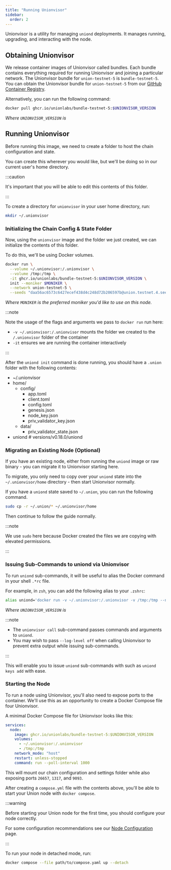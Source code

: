 ```yaml
---
title: "Running Unionvisor"
sidebar:
  order: 2
---
```



Unionvisor is a utility for managing `uniond` deployments. It manages running, upgrading, and interacting with the node.

## Obtaining Unionvisor

We release container images of Unionvisor called bundles. Each bundle contains everything required for running Unionvisor and joining a particular network. The Unionvisor bundle for `union-testnet-5` is `bundle-testnet-5`. You can obtain the Unionvisor bundle for `union-testnet-5` from our [GitHub Container Registry](https://github.com/orgs/unionlabs/packages/container/package/bundle-testnet-5).

Alternatively, you can run the following command:

```sh
docker pull ghcr.io/unionlabs/bundle-testnet-5:$UNIONVISOR_VERSION
```

_Where `UNIONVISOR_VERSION` is <Version chainId="union-testnet-5" genesis="false"/>_

## Running Unionvisor

Before running this image, we need to create a folder to host the chain configuration and state.

You can create this wherever you would like, but we'll be doing so in our current user's home directory.

:::caution

It's important that you will be able to edit this contents of this folder.

:::

To create a directory for `unionvisor` in your user home directory, run:

```sh
mkdir ~/.unionvisor
```

### Initializing the Chain Config & State Folder

Now, using the `unionvisor` image and the folder we just created, we can initialize the contents of this folder.

To do this, we'll be using Docker volumes.

```sh
docker run \
  --volume ~/.unionvisor:/.unionvisor \
  --volume /tmp:/tmp \
  -it ghcr.io/unionlabs/bundle-testnet-5:$UNIONVISOR_VERSION \
  init --moniker $MONIKER \
  --network union-testnet-5 \
  --seeds "daa56ac6573c6427ecef438d4c248d72b206597b@union.testnet.4.seed.poisonphang.com:26656"
```

_Where `MONIKER` is the preferred moniker you'd like to use on this node._

:::note

Note the usage of the flags and arguments we pass to `docker run` run here:

- `-v ~/.unionvisor:/.unionvisor` mounts the folder we created to the `/.unionvisor` folder of the container
- `-it` ensures we are running the container interactively

:::

After the `uniond init` command is done running, you should have a `.union` folder with the following contents:

<FileTree>

- ~/.unionvisor
- home/
  - config/
    - app.toml
    - client.toml
    - config.toml
    - genesis.json
    - node_key.json
    - priv_validator_key.json
  - data/
    - priv_validator_state.json
- uniond # versions/v0.18.0/uniond

</FileTree>

### Migrating an Existing Node (Optional)

If you have an existing node, either from running the `uniond` image or raw binary - you can migrate it to Unionvisor starting here.

To migrate, you only need to copy over your `uniond` state into the `~/.unionvisor/home` directory - then start Unionvisor normally.

If you have a `uniond` state saved to `~/.union`, you can run the following command.

```sh
sudo cp -r ~/.union/* ~/.unionvisor/home
```

Then continue to follow the guide normally.

:::note

We use `sudo` here because Docker created the files we are copying with elevated permissions.

:::

### Issuing Sub-Commands to uniond via Unionvisor

To run `uniond` sub-commands, it will be useful to alias the Docker command in your shell `.*rc` file.

For example, in `zsh`, you can add the following alias to your `.zshrc`:

```sh
alias uniond='docker run -v ~/.unionvisor:/.unionvisor -v /tmp:/tmp --network host -it ghcr.io/unionlabs/bundle-testnet-5:$UNIONVISOR_VERSION --log-level off call --'
```

_Where `UNIONVISOR_VERSION` is <Version chainId="union-testnet-5" genesis="false"/>_

:::note

- The `unionvisor call` sub-command passes commands and arguments to `uniond`.
- You may wish to pass `--log-level off` when calling Unionvisor to prevent extra output while issuing sub-commands.

:::

This will enable you to issue `uniond` sub-commands with such as `uniond keys add` with ease.

### Starting the Node

To run a node using Unionvisor, you'll also need to expose ports to the container. We'll use this as an opportunity to create a Docker Compose file four Unionvisor.

A minimal Docker Compose file for Unionvisor looks like this:

```yaml
services:
  node:
    image: ghcr.io/unionlabs/bundle-testnet-5:$UNIONVISOR_VERSION
    volumes:
      - ~/.unionvisor:/.unionvisor
      - /tmp:/tmp
    network_mode: "host"
    restart: unless-stopped
    command: run --poll-interval 1000
```

This will mount our chain configuration and settings folder while also exposing ports `26657`, `1317`, and `9093`.

After creating a `compose.yml` file with the contents above, you'll be able to start your Union node with `docker compose`.

:::warning

Before starting your Union node for the first time, you should configure your node correctly.

For some configuration recommendations see our [Node Configuration](/infrastructure/node-operators/node-configuration) page.

:::

To run your node in detached mode, run:

```sh
docker compose --file path/to/compose.yaml up --detach
```
